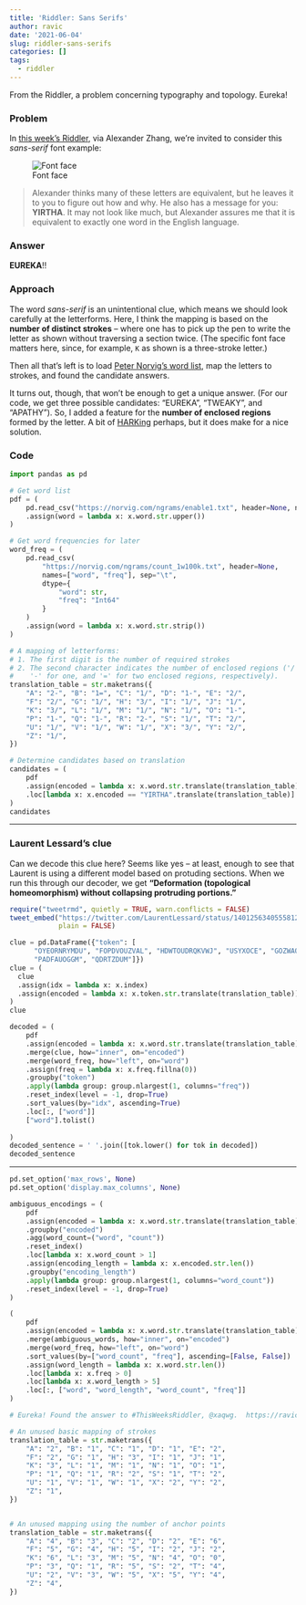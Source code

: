 ```yaml
---
title: 'Riddler: Sans Serifs'
author: ravic
date: '2021-06-04'
slug: riddler-sans-serifs
categories: []
tags:
  - riddler
---
```


[riddler-problem]: https://fivethirtyeight.com/features/can-you-decipher-the-secret-message/
[norvig-word-list]: https://norvig.com/ngrams/enable1.txt
[norvig-word-freq]: https://norvig.com/ngrams/count_1w100k.txt
[harking]: https://en.wikipedia.org/wiki/HARKing

From the Riddler, a problem concerning typography and topology. Eureka!

<!--more-->
<script src="static/rmarkdown-libs/twitter-widget/widgets.js"></script>




### Problem

In [this week's Riddler][riddler-problem], via Alexander Zhang, we're invited to consider this *sans-serif* font example:  

![Font face](https://fivethirtyeight.com/wp-content/uploads/2021/06/Screen-Shot-2021-05-31-at-6.53.29-PM.png?w=700)

> Alexander thinks many of these letters are equivalent, but he leaves it to you to figure out how and why. He also has a message for you: **YIRTHA**. It may not look like much, but Alexander assures me that it is equivalent to exactly one word in the English language.

### Answer

**EUREKA**!!


### Approach

The word *sans-serif* is an unintentional clue, which means we should look carefully at the letterforms. Here, I think the mapping is based on the **number of distinct strokes** -- where one has to pick up the pen to write the letter as shown without traversing a section twice. (The specific font face matters here, since, for example, `K` as shown is a three-stroke letter.)

Then all that's left is to load [Peter Norvig's word list][norvig-word-list], map the letters to strokes, and found the candidate answers.

It turns out, though, that won't be enough to get a unique answer. (For our code, we get three possible candidates: "EUREKA", "TWEAKY", and "APATHY"). So, I added a feature for the **number of enclosed regions** formed by the letter. A bit of [HARKing][harking] perhaps, but it does make for a nice solution. 


### Code 

```python
import pandas as pd

# Get word list
pdf = (
    pd.read_csv("https://norvig.com/ngrams/enable1.txt", header=None, names=["word"])
    .assign(word = lambda x: x.word.str.upper())
)

# Get word frequencies for later
word_freq = (
    pd.read_csv(
        "https://norvig.com/ngrams/count_1w100k.txt", header=None, 
        names=["word", "freq"], sep="\t", 
        dtype={
            "word": str,
            "freq": "Int64"
        }
    )
    .assign(word = lambda x: x.word.str.strip())
)
```


```python
# A mapping of letterforms:
# 1. The first digit is the number of required strokes
# 2. The second character indicates the number of enclosed regions ('/' for zero,
#    '-' for one, and '=' for two enclosed regions, respectively).
translation_table = str.maketrans({
    "A": "2-", "B": "1=", "C": "1/", "D": "1-", "E": "2/",
    "F": "2/", "G": "1/", "H": "3/", "I": "1/", "J": "1/",
    "K": "3/", "L": "1/", "M": "1/", "N": "1/", "O": "1-",
    "P": "1-", "Q": "1-", "R": "2-", "S": "1/", "T": "2/",
    "U": "1/", "V": "1/", "W": "1/", "X": "3/", "Y": "2/",
    "Z": "1/",
})

# Determine candidates based on translation
candidates = (
    pdf
    .assign(encoded = lambda x: x.word.str.translate(translation_table))
    .loc[lambda x: x.encoded == "YIRTHA".translate(translation_table)]
)
candidates
```


***

### Laurent Lessard's clue

Can we decode this clue here? Seems like yes -- at least, enough to see that Laurent is using a different model based on protuding sections. When we run this through our decoder, we get **"Deformation (topological homeomorphism) without collapsing protruding portions."** 



```r
require("tweetrmd", quietly = TRUE, warn.conflicts = FALSE)
tweet_embed("https://twitter.com/LaurentLessard/status/1401256340555812870",
            plain = FALSE)
```


```python
clue = pd.DataFrame({"token": [
      "OYEORNRYMDU", "FOPDVOUZVAL", "HDWTOUDRQKVWJ", "USYXOCE", "GOZWAQMJZM", 
      "PADFAUOGGM", "QDRTZDUM"]})
clue = (
  clue
  .assign(idx = lambda x: x.index)
  .assign(encoded = lambda x: x.token.str.translate(translation_table))
)
clue

decoded = (
    pdf
    .assign(encoded = lambda x: x.word.str.translate(translation_table))
    .merge(clue, how="inner", on="encoded")
    .merge(word_freq, how="left", on="word")
    .assign(freq = lambda x: x.freq.fillna(0))
    .groupby("token")
    .apply(lambda group: group.nlargest(1, columns="freq"))
    .reset_index(level = -1, drop=True)
    .sort_values(by="idx", ascending=True)
    .loc[:, ["word"]]
    ["word"].tolist()
    
)
decoded_sentence = ' '.join([tok.lower() for tok in decoded])
decoded_sentence
```

***


```python
pd.set_option('max_rows', None) 
pd.set_option('display.max_columns', None)

ambiguous_encodings = (
    pdf
    .assign(encoded = lambda x: x.word.str.translate(translation_table))
    .groupby("encoded")
    .agg(word_count=("word", "count"))
    .reset_index()
    .loc[lambda x: x.word_count > 1]
    .assign(encoding_length = lambda x: x.encoded.str.len())
    .groupby("encoding_length")
    .apply(lambda group: group.nlargest(1, columns="word_count"))
    .reset_index(level = -1, drop=True)
)

(
    pdf
    .assign(encoded = lambda x: x.word.str.translate(translation_table))
    .merge(ambiguous_words, how="inner", on="encoded")
    .merge(word_freq, how="left", on="word")
    .sort_values(by=["word_count", "freq"], ascending=[False, False])
    .assign(word_length = lambda x: x.word.str.len())
    .loc[lambda x: x.freq > 0]
    .loc[lambda x: x.word_length > 5]
    .loc[:, ["word", "word_length", "word_count", "freq"]]
)

```



<!--Appendix-->

```r
# Eureka! Found the answer to #ThisWeeksRiddler, @xaqwg.  https://ravic.netlify.app/post/riddler/riddler-sans-serifs/
```

```python

# An unused basic mapping of strokes
translation_table = str.maketrans({
    "A": "2", "B": "1", "C": "1", "D": "1", "E": "2",
    "F": "2", "G": "1", "H": "3", "I": "1", "J": "1",
    "K": "3", "L": "1", "M": "1", "N": "1", "O": "1",
    "P": "1", "Q": "1", "R": "2", "S": "1", "T": "2",
    "U": "1", "V": "1", "W": "1", "X": "2", "Y": "2",
    "Z": "1",
})


# An unused mapping using the number of anchor points
translation_table = str.maketrans({
    "A": "4", "B": "3", "C": "2", "D": "2", "E": "6",
    "F": "5", "G": "4", "H": "5", "I": "2", "J": "2",
    "K": "6", "L": "3", "M": "5", "N": "4", "O": "0",
    "P": "3", "Q": "1", "R": "5", "S": "2", "T": "4",
    "U": "2", "V": "3", "W": "5", "X": "5", "Y": "4",
    "Z": "4",
})
```

